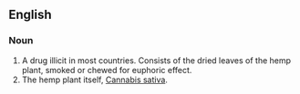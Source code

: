 ==English==
===Noun===
#A drug illicit in most countries. Consists of the dried leaves of the hemp plant, smoked or chewed for euphoric effect.
#The hemp plant itself, [[w:Cannabis sativa|Cannabis sativa]].